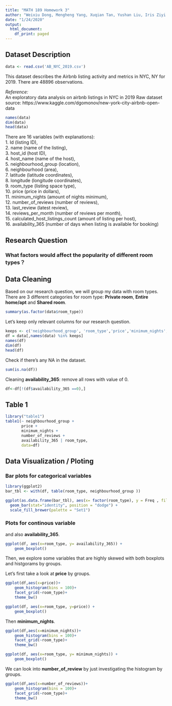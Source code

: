 ```yaml
---
title: "MATH 189 Homework 3"
author: "Weixiu Dong, Mengheng Yang, Xuqian Tan, Yushan Liu, Iris Ziyi Wang"
date: "1/24/2020"
output:
  html_document:
    df_print: paged
---
```


## Dataset Description
```r
data <- read.csv('AB_NYC_2019.csv')
```

This dataset describes the Airbnb listing activity and metrics in NYC, NY for 2019.
There are 48896 observations.
 
*Reference:* <br />
An exploratory data analysis on airbnb listings in NYC in 2019
Raw dataset source: https://www.kaggle.com/dgomonov/new-york-city-airbnb-open-data

```r
names(data)
dim(data)
head(data)
```
There are 16 variables (with explanations):<br />
1. Id (listing ID), <br />
2. name (name of the listing), <br />
3. host_id (host ID), <br />
4. host_name (name of the host), <br />
5. neighbourhood_group (location), <br />
6. neighbourhood (area), <br />
7. latitude (latitude coordinates), <br />
8. longitude (longitude coordinates), <br />
9. room_type (listing space type), <br />
10. price (price in dollars), <br />
11. minimum_nights (amount of nights minimum), <br />
12. number_of_reviews (number of reviews), <br />
13. last_review (latest review), <br />
14. reviews_per_month (number of reviews per month), <br />
15. calculated_host_listings_count (amount of listing per host), <br />
16. availability_365 (number of days when listing is available for booking)<br />

## Research Question
### What factors would affect the popularity of different room types？

## Data Cleaning
Based on our research question, we will group my data with room types. <br />
There are 3 different categories for room type: **Private room**, **Entire home/apt** and  **Shared room**.  
```r
summary(as.factor(data$room_type))
```

Let's keep only relevant columns for our research question.
```r
keeps <- c('neighbourhood_group', 'room_type','price','minimum_nights', 'number_of_reviews','availability_365')
df = data[,names(data) %in% keeps]
names(df)
dim(df)
head(df)
```

Check if there's any NA in the dataset.
```r
sum(is.na(df))
```

Cleaning **availability_365**: remove all rows with value of 0.
```r
df<-df[!(df$availability_365 ==0),]
```

## Table 1
```r
library("table1")
table1(~ neighbourhood_group +
       price + 
       minimum_nights + 
       number_of_reviews +
       availability_365 | room_type,
       data=df)
```

## Data Visualization / Ploting
### Bar plots for categorical variables

```r
library(ggplot2)
bar_tbl <- with(df, table(room_type, neighbourhood_group ))

ggplot(as.data.frame(bar_tbl), aes(x= factor(room_type), y = Freq , fill =neighbourhood_group)) +
  geom_bar(stat="identity", position = "dodge") + 
  scale_fill_brewer(palette = "Set1")
```

### Plots for continous variable


and also **availability_365**.
```r
ggplot(df, aes(x=room_type, y= availability_365)) + 
    geom_boxplot()
```


Then, we explore some variables that are highly skewed with both boxplots and histgorams by groups.

Let's first take a look at **price** by groups.
```r
ggplot(df,aes(x=price))+
    geom_histogram(bins = 100)+
    facet_grid(~room_type)+
    theme_bw()

ggplot(df, aes(x=room_type, y=price)) + 
    geom_boxplot()

```

Then **minimum_nights**. 
```r

ggplot(df,aes(x=minimum_nights))+
    geom_histogram(bins = 100)+
    facet_grid(~room_type)+
    theme_bw()

ggplot(df, aes(x=room_type, y= minimum_nights)) + 
    geom_boxplot()

```


We can look into **number_of_review** by just investigating the histogram by groups.
```r
ggplot(df,aes(x=number_of_reviews))+
    geom_histogram(bins = 100)+
    facet_grid(~room_type)+
    theme_bw()
```

